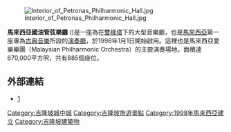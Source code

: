 {{expand|time=2014-11-16T13:39:28+00:00}}
{{unreferenced|time=2014-11-16T13:39:28+00:00}}
[[File:Interior_of_Petronas_Philharmonic_Hall.jpg|thumb]]

'''馬來西亞國油管弦樂廳''' ({{lang-ms|Dewan Filharmonik Petronas}})是一座為在[[雙峰塔|雙峰塔]]下的大型音樂廳，也是[[馬來西亞|馬來西亞]]第一座專為[[古典音樂|古典音樂]]所設的[[演奏廳|演奏廳]]，於1998年1月1日開始啟用。這裡也是馬來西亞愛樂樂團（Malaysian Philharmonic Orchestra）的主要演奏場地，面積達670,000平方呎，共有885個座位。

==外部連結==
{{commons category|Petronas Philharmonic Hall}}
*[http://mpo.com.my/] {{Wayback|url=http://mpo.com.my/ |date=20210426182937 }}

{{星光大道吉隆坡城中城商圈}}

[[Category:吉隆坡城中城|Category:吉隆坡城中城]]
[[Category:吉隆坡旅遊景點|Category:吉隆坡旅遊景點]]
[[Category:1998年馬來西亞建立|Category:1998年馬來西亞建立]]
[[Category:吉隆坡建築物|Category:吉隆坡建築物]]


{{Malaysia-stub}}